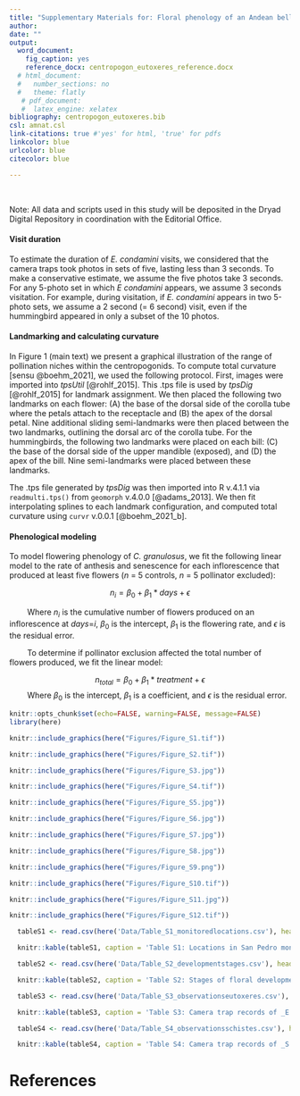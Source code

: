 ```yaml
---
title: "Supplementary Materials for: Floral phenology of an Andean bellflower (*Centropogon granulosus*, Lobelioideae) and pollination by Buff-tailed Sicklebill (*Eutoxeres condamini*)"
author: 
date: ""
output: 
  word_document:
    fig_caption: yes
    reference_docx: centropogon_eutoxeres_reference.docx
  # html_document:
  #   number_sections: no
  #   theme: flatly
   # pdf_document:
   #  latex_engine: xelatex
bibliography: centropogon_eutoxeres.bib
csl: amnat.csl
link-citations: true #'yes' for html, 'true' for pdfs
linkcolor: blue
urlcolor: blue
citecolor: blue

---
```


&nbsp;
&nbsp;

Note: All data and scripts used in this study will be deposited
in the Dryad Digital Repository in coordination with the Editorial Office.





\newpage
#### Visit duration

To estimate the duration of *E. condamini* visits, we considered that the camera traps took photos in sets of five, lasting less than 3 seconds. To make a conservative estimate, we assume the five photos take 3 seconds. For any 5-photo set in which *E condamini* appears, we assume 3 seconds visitation. For example, during visitation, if *E. condamini* appears in two 5-photo sets, we assume a 2 \times 3 second (= 6 second) visit, even if the hummingbird appeared in only a subset of the 10 photos. 

#### Landmarking and calculating curvature

In Figure 1 (main text) we present a graphical illustration of the range of pollination niches within the centropogonids. To compute total curvature [sensu @boehm_2021], we used the following protocol. First, images were imported into _tpsUtil_ [@rohlf_2015]. This .tps file is used by _tpsDig_ [@rohlf_2015] for landmark assignment. We then placed the following two landmarks on each flower: (A) the base of the dorsal side of the corolla tube where the petals attach to the receptacle and (B) the apex of the dorsal petal. Nine additional sliding semi-landmarks were then placed between the two landmarks, outlining the dorsal arc of the corolla tube. For the hummingbirds, the following two landmarks were placed on each bill: (C) the base of the dorsal side of the upper mandible (exposed), and (D) the apex of the bill. Nine semi-landmarks were placed between these landmarks. 

The .tps file generated by _tpsDig_ was then imported into R v.4.1.1 via `readmulti.tps()` from `geomorph` v.4.0.0 [@adams_2013]. We then fit interpolating splines to each landmark configuration, and computed total curvature using `curvr` v.0.0.1 [@boehm_2021_b].


#### Phenological modeling 

To model flowering phenology of _C. granulosus_, we fit the following linear model to the rate of anthesis and senescence for each inflorescence that produced at least five flowers ($n$ = 5 controls, $n$ = 5 pollinator excluded): 

$$n_i = \beta_0 + \beta_1*days + \epsilon$$

&emsp;&emsp; Where $n_i$ is the cumulative number of flowers produced on an inflorescence at $days$=$i$, $\beta_0$ is the intercept, $\beta_1$ is the flowering rate, and $\epsilon$ is the residual error. 

&emsp;&emsp; To determine if pollinator exclusion affected the total number of flowers produced, we fit the linear model:

$$n_{total} = \beta_0 + \beta_1*treatment + \epsilon$$
&emsp;&emsp; Where $\beta_0$ is the intercept, $\beta_1$ is a coefficient, and $\epsilon$ is the residual error. 






\newpage
```r
knitr::opts_chunk$set(echo=FALSE, warning=FALSE, message=FALSE)
library(here)
```


```r
knitr::include_graphics(here("Figures/Figure_S1.tif"))
```

\newpage
```r
knitr::include_graphics(here("Figures/Figure_S2.tif"))
```

\newpage
```r
knitr::include_graphics(here("Figures/Figure_S3.jpg"))
```


\newpage
```r
knitr::include_graphics(here("Figures/Figure_S4.tif"))
```

\newpage
```r
knitr::include_graphics(here("Figures/Figure_S5.jpg"))
```

\newpage
```r
knitr::include_graphics(here("Figures/Figure_S6.jpg"))
```

\newpage
```r
knitr::include_graphics(here("Figures/Figure_S7.jpg"))
```

\newpage
```r
knitr::include_graphics(here("Figures/Figure_S8.jpg"))
```

\newpage
```r
knitr::include_graphics(here("Figures/Figure_S9.png"))
```

\newpage
```r
knitr::include_graphics(here("Figures/Figure_S10.tif"))
```

\newpage
```r
knitr::include_graphics(here("Figures/Figure_S11.jpg"))
```

\newpage
```r
knitr::include_graphics(here("Figures/Figure_S12.tif"))
```





\newpage


```r

  tableS1 <- read.csv(here('Data/Table_S1_monitoredlocations.csv'), header=TRUE)

  knitr::kable(tableS1, caption = 'Table S1: Locations in San Pedro monitored for Sicklebill visitation to _C. granulosus_. The first column lists the  _C. granulosus_ individual identifiers.')

```


\newpage
```r

  tableS2 <- read.csv(here('Data/Table_S2_developmentstages.csv'), header=TRUE)

  knitr::kable(tableS2, caption = 'Table S2: Stages of floral development in _C. granulosus_.')

```


\newpage
```r

  tableS3 <- read.csv(here('Data/Table_S3_observationseutoxeres.csv'), header=TRUE)

  knitr::kable(tableS3, caption = 'Table S3: Camera trap records of _E. condamini_.')

```


\newpage
```r

  tableS4 <- read.csv(here('Data/Table_S4_observationsschistes.csv'), header=TRUE)

  knitr::kable(tableS4, caption = 'Table S4: Camera trap records of _S. geofryii_.')

```



# References


